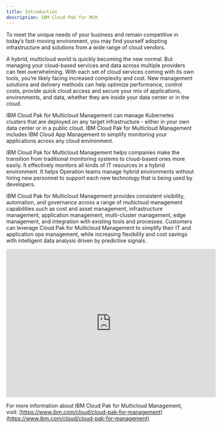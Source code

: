 ```yaml
---
title: Introduction
description: IBM Cloud Pak for MCM
---
```


To meet the unique needs of your business and remain competitive in today’s fast-moving environment, you may find yourself adopting infrastructure and solutions from a wide range of cloud vendors.

A hybrid, multicloud world is quickly becoming the new normal. But managing your cloud-based services and data across multiple providers can feel overwhelming. With each set of cloud services coming with its own tools, you’re likely facing increased complexity and cost. New management solutions and delivery methods can help optimize performance, control costs, provide quick cloud access and secure your mix of applications, environments, and data, whether they are inside your data center or in the cloud.

IBM Cloud Pak for Multicloud Management can manage Kubernetes clusters that are deployed on any target infrastructure - either in your own data center or in a public cloud. IBM Cloud Pak for Multicloud Management includes IBM Cloud App Management to simplify monitoring your applications across any cloud environment.

IBM Cloud Pak for Multicloud Management helps companies make the transition from traditional monitoring systems to cloud-based ones more easily. It effectively monitors all kinds of IT resources in a hybrid environment. It helps Operation teams manage hybrid environments without hiring new personnel to support each new technology that is being used by developers.

IBM Cloud Pak for Multicloud Management provides consistent visibility, automation, and governance across a range of multicloud management capabilities such as cost and asset management, infrastructure management, application management, multi-cluster management, edge management, and integration with existing tools and processes. Customers can leverage Cloud Pak for Multicloud Management to simplify their IT and application ops management, while increasing flexibility and cost savings with intelligent data analysis driven by predictive signals.

<iframe src="https://cdnapisec.kaltura.com/p/1773841/sp/177384100/embedIframeJs/uiconf_id/27941801/partner_id/1773841?iframeembed=true&playerId=ibm-dynid-1_playercontainer&entry_id=1_aiyo4xli&flashvars[streamerType]=auto" width="560" height="395" allowfullscreen webkitallowfullscreen mozAllowFullScreen allow="autoplay *; fullscreen *; encrypted-media *" frameborder="0"></iframe>

For more information about IBM Cloud Pak for Multicloud Management, visit: [https://www.ibm.com/cloud/cloud-pak-for-management](https://www.ibm.com/cloud/cloud-pak-for-management)
